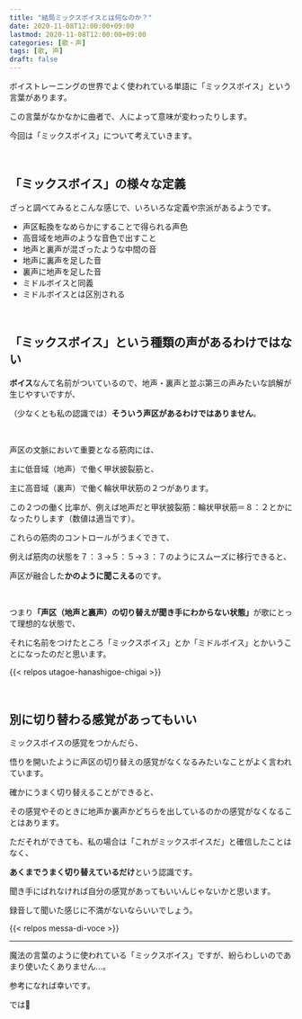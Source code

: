 ```yaml
---
title: "結局ミックスボイスとは何なのか？"
date: 2020-11-08T12:00:00+09:00
lastmod: 2020-11-08T12:00:00+09:00
categories: [歌・声]
tags: [歌, 声]
draft: false
---
```


ボイストレーニングの世界でよく使われている単語に「ミックスボイス」という言葉があります。

この言葉がなかなかに曲者で、人によって意味が変わったりします。

今回は「ミックスボイス」について考えていきます。

<!--more-->

<br/>

## 「ミックスボイス」の様々な定義

ざっと調べてみるとこんな感じで、いろいろな定義や宗派があるようです。

- 声区転換をなめらかにすることで得られる声色
- 高音域を地声のような音色で出すこと
- 地声と裏声が混ざったような中間の音
- 地声に裏声を足した音
- 裏声に地声を足した音
- ミドルボイスと同義
- ミドルボイスとは区別される

<br/>

## 「ミックスボイス」という種類の声があるわけではない

**ボイス**なんて名前がついているので、地声・裏声と並ぶ第三の声みたいな誤解が生じやすいですが、

（少なくとも私の認識では）**そういう声区があるわけではありません**。

<br/>

声区の文脈において重要となる筋肉には、

主に低音域（地声）で働く甲状披裂筋と、

主に高音域（裏声）で働く輪状甲状筋の２つがあります。

この２つの働く比率が、例えば地声だと甲状披裂筋：輪状甲状筋＝８：２とかになったりします（数値は適当です）。

これらの筋肉のコントロールがうまくできて、

例えば筋肉の状態を７：３→５：５→３：７のようにスムーズに移行できると、

声区が融合した**かのように聞こえる**のです。

<br/>

つまり<strong>「声区（地声と裏声）の切り替えが聞き手にわからない状態」</strong>が歌にとって理想的な状態で、

それに名前をつけたところ「ミックスボイス」とか「ミドルボイス」とかいうことになったのだと思います。

{{< relpos utagoe-hanashigoe-chigai >}}

<br/>

## 別に切り替わる感覚があってもいい

ミックスボイスの感覚をつかんだら、

悟りを開いたように声区の切り替えの感覚がなくなるみたいなことがよく言われています。

確かにうまく切り替えることができると、

その感覚やそのときに地声か裏声かどちらを出しているのかの感覚がなくなることはあります。

ただそれができても、私の場合は「これがミックスボイスだ」と確信したことはなく、

**あくまでうまく切り替えているだけ**という認識です。

聞き手にばれなければ自分の感覚があってもいいんじゃないかと思います。

録音して聞いた感じに不満がないならいいでしょう。

{{< relpos messa-di-voce >}}

---

魔法の言葉のように使われている「ミックスボイス」ですが、紛らわしいのであまり使いたくありません…。

参考になれば幸いです。

では:wave:
